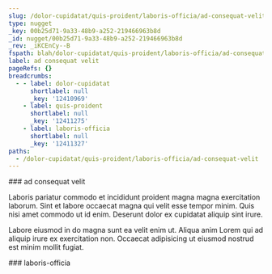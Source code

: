 ```yaml
---
slug: /dolor-cupidatat/quis-proident/laboris-officia/ad-consequat-velit
type: nugget
_key: 00b25d71-9a33-48b9-a252-219466963b8d
_id: nugget/00b25d71-9a33-48b9-a252-219466963b8d
_rev: _iKCEnCy--B
fspath: blah/dolor-cupidatat/quis-proident/laboris-officia/ad-consequat-velit.md
label: ad consequat velit
pageRefs: {}
breadcrumbs:
  - - label: dolor-cupidatat
      shortlabel: null
      _key: '12410969'
    - label: quis-proident
      shortlabel: null
      _key: '12411275'
    - label: laboris-officia
      shortlabel: null
      _key: '12411327'
paths:
  - /dolor-cupidatat/quis-proident/laboris-officia/ad-consequat-velit
---
```


<NuggetArea>
<Nugget slug="/dolor-cupidatat/quis-proident/laboris-officia/ad-consequat-velit" type="nugget" _key="00b25d71-9a33-48b9-a252-219466963b8d" _id="nugget/00b25d71-9a33-48b9-a252-219466963b8d" _rev="_iKCEnCy--B" fspath="blah/dolor-cupidatat/quis-proident/laboris-officia/ad-consequat-velit.md" label="ad consequat velit" paths="/dolor-cupidatat/quis-proident/laboris-officia/ad-consequat-velit">
<NuggetBody>
### ad consequat velit

Laboris pariatur commodo et incididunt proident magna magna exercitation laborum. Sint et labore occaecat magna qui velit esse tempor minim. Quis nisi amet commodo ut id enim. Deserunt dolor ex cupidatat aliquip sint irure.

Labore eiusmod in do magna sunt ea velit enim ut. Aliqua anim Lorem qui ad aliquip irure ex exercitation non. Occaecat adipisicing ut eiusmod nostrud est minim mollit fugiat.

</NuggetBody>
<Breadcrumbs>
<Crumbs>
<Crumb _key="12410969" label="dolor-cupidatat" /><Crumb _key="12411275" label="quis-proident" /><Crumb _key="12411327" label="laboris-officia" />
</Crumbs>
</Breadcrumbs>
</Nugget>

<NuggetsInbound>
</NuggetsInbound>
<NuggetsOutbound>
</NuggetsOutbound>
</NuggetArea>
<PassagesInbound>
<Passage direction="inbound" type="passage" _key="12411327" _id="passage/12411327" _rev="_iKCEnCy--A" label="laboris-officia" passage="laboris-officia" fspath="blah/dolor-cupidatat/quis-proident/laboris-officia" paths="/dolor-cupidatat/quis-proident/laboris-officia" slug="/dolor-cupidatat/quis-proident/laboris-officia">
<NuggetBody>
### laboris-officia

</NuggetBody>
<Breadcrumbs>
<Crumbs>
<Crumb _key="12410969" label="dolor-cupidatat" /><Crumb _key="12411275" label="quis-proident" />
</Crumbs>
</Breadcrumbs>
</Passage>

</PassagesInbound>
<PassagesOutbound>
</PassagesOutbound>